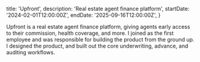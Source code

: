   title: 'Upfront',
  description: 'Real estate agent finance platform',
  startDate: '2024-02-01T12:00:00Z',
  endDate: '2025-09-16T12:00:00Z',
}

Upfront is a real estate agent finance platform, giving agents early access to
their commission, health coverage, and more. I joined as the first employee and
was responsible for building the product from the ground up. I designed the
product, and built out the core underwriting, advance, and auditing workflows.